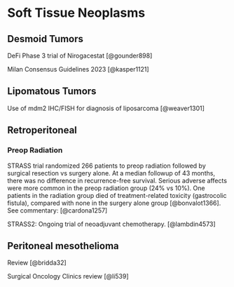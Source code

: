 # Soft Tissue Neoplasms

## Desmoid Tumors

DeFi Phase 3 trial of Nirogacestat [@gounder898]

Milan Consensus Guidelines 2023 [@kasper1121]

## Lipomatous Tumors

Use of mdm2 IHC/FISH for diagnosis of liposarcoma [@weaver1301]

## Retroperitoneal

### Preop Radiation

STRASS trial randomized 266 patients to preop radiation followed by surgical resection vs surgery alone. At a median followup of 43 months, there was no difference in recurrence-free survival. Serious adverse affects were more common in the preop radiation group (24% vs 10%). One patients in the radiation group died of treatment-related toxicity (gastrocolic fistula), compared with none in the surgery alone group [@bonvalot1366]. See commentary: [@cardona1257]

STRASS2: Ongoing trial of neoadjuvant chemotherapy. [@lambdin4573]

## Peritoneal mesothelioma

Review [@bridda32]

Surgical Oncology Clinics review [@li539]
